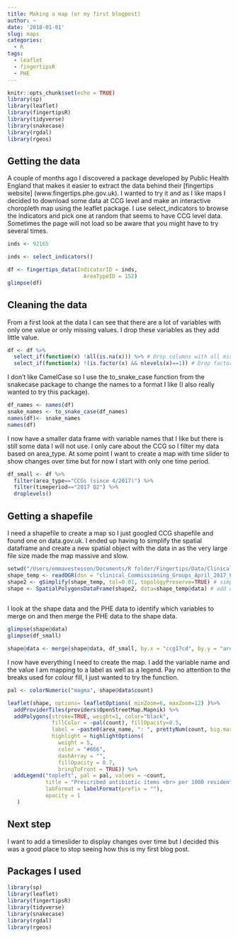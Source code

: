 ```yaml
---
title: Making a map (or my first blogpost)
author: ~
date: '2018-01-01'
slug: maps
categories:
  - R
tags:
  - leaflet
  - fingertipsR
  - PHE
---
```


```r
knitr::opts_chunk$set(echo = TRUE)
library(sp)
library(leaflet)
library(fingertipsR)
library(tidyverse)
library(snakecase)
library(rgdal)
library(rgeos)
```

## Getting the data
A couple of months ago I discovered a package developed by Public Health England that makes it easier to extract the data behind their [fingertips website] (www.fingertips.phe.gov.uk). I wanted to try it and as I like maps I decided to download some data at CCG level and make an interactive choropleth map using the leaflet package. I use select_indicators to browse the indicators and pick one at random that seems to have CCG level data. Sometimes the page will not load so be aware that you might have to try several times. 




```r
inds <- 92165 
```


```r

inds <- select_indicators()

```

```r
df <- fingertips_data(IndicatorID = inds,
                        AreaTypeID = 152)
glimpse(df)

```


## Cleaning the data
From a first look at the data I can see that there are a lot of variables with only one value or only missing values. I drop these variables as they add little value. 

```r

df <- df %>% 
  select_if(function(x) !all(is.na(x))) %>% # Drop columns with all missing values
  select_if(function(x) !(is.factor(x) && nlevels(x)==1)) # Drop factors with only one level

```

I don't like CamelCase so I use the to_snake_case function from the snakecase package to change the names to a format I like (I also really wanted to try this package). 

```r

df_names <- names(df)
snake_names <- to_snake_case(df_names)
names(df)<- snake_names
names(df)
```

I now have a smaller data frame with variable names that I like but there is still some data I will not use. I only care about the CCG so I filter my data based on area_type. At some point I want to create a map with time slider to show changes over time but for now I start with only one time period.
```r

df_small <- df %>% 
  filter(area_type=="CCGs (since 4/2017)") %>% 
  filter(timeperiod=="2017 Q2") %>% 
  droplevels()
```



## Getting a shapefile
I need a shapefile to create a map so I just googled CCG shapefile and found one on data.gov.uk. I ended up having to simplify the spatial dataframe and create a new spatial object with the data in as the very large file size made the map massive and slow.

```r

setwd("/Users/emmavestesson/Documents/R folder/Fingertips/Data/Clinical_Commissioning_Groups_April_2017_Full_Clipped_Boundaries_in_England_V4")
shape_temp <- readOGR(dsn = "clinical_Commissioning_Groups_April_2017_Full_Clipped_Boundaries_in_England_V4.shp")
shape2 <- gSimplify(shape_temp, tol=0.01, topologyPreserve=TRUE) # simplify shapefile
shape <- SpatialPolygonsDataFrame(shape2, data=shape_temp@data) # add data object 
  
```
I look at the shape data and the PHE data to identify which variables to merge on and then merge the PHE data to the shape data.

```r
glimpse(shape@data)
glimpse(df_small)

shape@data <- merge(shape@data, df_small, by.x = "ccg17cd", by.y = "area_code")

```

I now have everything I need to create the map. I add the variable name and the value I am mapping to a label as well as a legend. Pay no attention to the breaks used for colour fill, I just wanted to try the function.

```r


pal <- colorNumeric("magma", shape@data$count)

leaflet(shape, options= leafletOptions( minZoom=6, maxZoom=12) )%>% 
  addProviderTiles(providers$OpenStreetMap.Mapnik) %>%
  addPolygons(stroke=TRUE, weight=1, color="black", 
              fillColor = ~pal(count), fillOpacity=0.5,  
              label = ~paste0(area_name, ": ", prettyNum(count, big.mark = ",", format="f")),
              highlight = highlightOptions(
                weight = 5,
                color = "#666",
                dashArray = "",
                fillOpacity = 0.7,
                bringToFront = TRUE)) %>%
  addLegend("topleft", pal = pal, values = ~count,
            title = "Prescribed antibiotic items <br> per 1000 residents ",
            labFormat = labelFormat(prefix = ""),
            opacity = 1
   )


```

## Next step

I want to add a timeslider to display changes over time but I decided this was a good place to stop seeing how this is my first blog post. 

## Packages I used
```r
library(sp)
library(leaflet)
library(fingertipsR)
library(tidyverse)
library(snakecase)
library(rgdal)
library(rgeos)
```